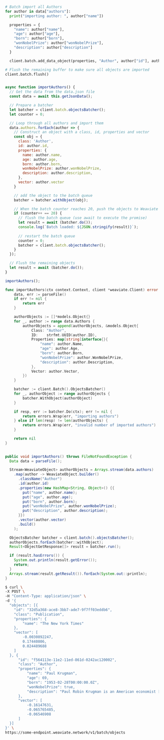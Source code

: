 
<Tabs groupId="languages">
<TabItem value="py" label="Python">

```python

# Batch import all Authors
for author in data["authors"]:
  print("importing author: ", author["name"])

  properties = {
    "name": author["name"],
    "age": author["age"],
    "born": author["born"],
    "wonNobelPrize": author["wonNobelPrize"],
    "description": author["description"]
  }

  client.batch.add_data_object(properties, "Author", author["id"], author["vector"])

# Flush the remaining buffer to make sure all objects are imported
client.batch.flush()
```

</TabItem>
<TabItem value="js" label="JavaScript">

```js

async function importAuthors() {
  // Get the data from the data.json file
  const data = await this.getJsonData();

  // Prepare a batcher
  let batcher = client.batch.objectsBatcher();
  let counter = 0;

  // Loop through all authors and import them
  data.authors.forEach(author => {
    // Construct an object with a class, id, properties and vector
    const obj = {
      class: 'Author',
      id: author.id,
      properties: {
        name: author.name,
        age: author.age,
        born: author.born,
        wonNobelPrize: author.wonNobelPrize,
        description: author.description,
      },
      vector: author.vector
    }

    // add the object to the batch queue
    batcher = batcher.withObject(obj);

    // When the batch counter reaches 20, push the objects to Weaviate
    if (counter++ == 20) {
      // flush the batch queue (use await to execute the promise)
      let result = await (batcher.do());
      console.log(`Batch loaded: ${JSON.stringify(result)}`);
      
      // restart the batch queue
      counter = 0;
      batcher = client.batch.objectsBatcher();
    }
  });

  // Flush the remaining objects
  let result = await (batcher.do());
}

importAuthors();
```

</TabItem>
<TabItem value="go" label="Go">

```go
func importAuthors(ctx context.Context, client *weaviate.Client) error {
	data, err := parseFile()
	if err != nil {
		return err
	}

	authorObjects := []*models.Object{}
	for _, author := range data.Authors {
		authorObjects = append(authorObjects, &models.Object{
			Class: "Author",
			ID:    strfmt.UUID(author.ID),
			Properties: map[string]interface{}{
				"name": author.Name,
				"age": author.Age,
				"born": author.Born,
				"wonNobelPrize": author.WonNobelPrize,
				"description": author.Description,
			},
			Vector: author.Vector,
		})
	}

	batcher := client.Batch().ObjectsBatcher()
	for _, authorObject := range authorObjects {
		batcher.WithObject(authorObject)
	}

	if resp, err := batcher.Do(ctx); err != nil {
		return errors.Wrap(err, "importing authors")
	} else if len(resp) != len(authorObjects) {
		return errors.Wrap(err, "invalid number of imported authors")
	}

	return nil
}
  
```

</TabItem>
<TabItem value="java" label="Java">

```java
public void importAuthors() throws FileNotFoundException {
  Data data = parseFile();

  Stream<WeaviateObject> authorObjects = Arrays.stream(data.authors)
    .map(author -> WeaviateObject.builder()
      .className("Author")
      .id(author.id)
      .properties(new HashMap<String, Object>() {{
        put("name", author.name);
        put("age", author.age);
        put("born", author.born);
        put("wonNobelPrize", author.wonNobelPrize);
        put("description", author.description);
      }})
      .vector(author.vector)
      .build()
    );

  ObjectsBatcher batcher = client.batch().objectsBatcher();
  authorObjects.forEach(batcher::withObject);
  Result<ObjectGetResponse[]> result = batcher.run();

  if (result.hasErrors()) {
    System.out.println(result.getError());
    return;
  }
  Arrays.stream(result.getResult()).forEach(System.out::println);
}
```

</TabItem>
<TabItem value="curl" label="Curl">

```bash
$ curl \
-X POST \
-H "Content-Type: application/json" \
-d '{
  "objects": [{
    "id": "32d5a368-ace8-3bb7-ade7-9f7ff03eddb6",
    "class": "Publication",
    "properties": {
        "name": "The New York Times"
    },
    "vector": [
        -0.0030892247,
        0.17440806,
        0.024489688
    ]
  }, {
      "id": "f564113e-11e2-11ed-861d-0242ac120002",
      "class": "Author",
      "properties": {
          "name": "Paul Krugman",
          "age": 69,
          "born": "1953-02-28T00:00:00.0Z",
          "wonNobelPrize": true,
          "description": "Paul Robin Krugman is an American economist [...] New Economic Geography."
      },
      "vector": [
          -0.16147631,
          -0.065765485,
          -0.06546908
      ]
  }]
}' \
https://some-endpoint.weaviate.network/v1/batch/objects
```

</TabItem>
</Tabs>